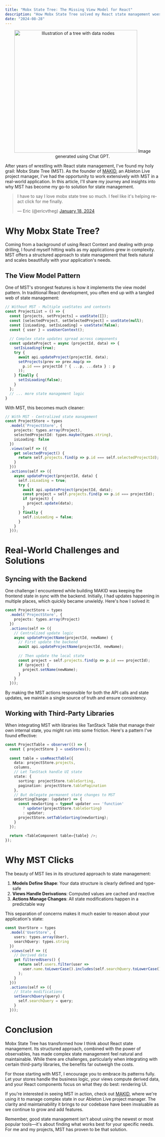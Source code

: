 ```yaml
---
title: "Mobx State Tree: The Missing View Model for React"
description: "How Mobx State Tree solved my React state management woes and transformed my development workflow."
date: "2024-08-28"
---
```


<p align="center">
  <img src="/tree-with-nodes.webp" alt="Illustration of a tree with data nodes" width="400" />
  Image generated using Chat GPT.
</p>

After years of wrestling with React state management, I've found my holy grail: Mobx State Tree (MST). As the founder of [MAKID](https://makidapp.com), an Ableton Live project manager, I've had the opportunity to work extensively with MST in a real-world application. In this article, I'll share my journey and insights into why MST has become my go-to solution for state management.

<blockquote class="twitter-tweet">
  <p lang="en" dir="ltr">I have to say I love mobx state tree so much. I feel like it's helping react click for me finally.</p>
  &mdash; Eric (@ericvtheg) <a href="https://x.com/ericvtheg/status/1816965930926375293">January 18, 2024</a>
</blockquote>

# Why Mobx State Tree?

Coming from a background of using React Context and dealing with prop drilling, I found myself hitting walls as my applications grew in complexity. MST offers a structured approach to state management that feels natural and scales beautifully with your application's needs.

## The View Model Pattern

One of MST's strongest features is how it implements the view model pattern. In traditional React development, you often end up with a tangled web of state management:

```typescript
// Without MST - Multiple useStates and contexts
const ProjectList = () => {
  const [projects, setProjects] = useState([]);
  const [selectedProject, setSelectedProject] = useState(null);
  const [isLoading, setIsLoading] = useState(false);
  const { user } = useUserContext();
  
  // Complex state updates spread across components
  const updateProject = async (projectId, data) => {
    setIsLoading(true);
    try {
      await api.updateProject(projectId, data);
      setProjects(prev => prev.map(p => 
        p.id === projectId ? { ...p, ...data } : p
      ));
    } finally {
      setIsLoading(false);
    }
  };
  // ... more state management logic
}
```

With MST, this becomes much cleaner:

```typescript
// With MST - Centralized state management
const ProjectStore = types
  .model('ProjectStore', {
    projects: types.array(Project),
    selectedProjectId: types.maybe(types.string),
    isLoading: false
  })
  .views(self => ({
    get selectedProject() {
      return self.projects.find(p => p.id === self.selectedProjectId);
    }
  }))
  .actions(self => ({
    async updateProject(projectId, data) {
      self.isLoading = true;
      try {
        await api.updateProject(projectId, data);
        const project = self.projects.find(p => p.id === projectId);
        if (project) {
          project.update(data);
        }
      } finally {
        self.isLoading = false;
      }
    }
  }));
```

# Real-World Challenges and Solutions

## Syncing with the Backend

One challenge I encountered while building MAKID was keeping the frontend state in sync with the backend. Initially, I had updates happening in multiple places, which quickly became unwieldy. Here's how I solved it:

```typescript
const ProjectStore = types
  .model('ProjectStore', {
    projects: types.array(Project)
  })
  .actions(self => ({
    // Centralized update logic
    async updateProjectName(projectId, newName) {
      // First update the backend
      await api.updateProjectName(projectId, newName);
      
      // Then update the local state
      const project = self.projects.find(p => p.id === projectId);
      if (project) {
        project.setName(newName);
      }
    }
  }));
```

By making the MST actions responsible for both the API calls and state updates, we maintain a single source of truth and ensure consistency.

## Working with Third-Party Libraries

When integrating MST with libraries like TanStack Table that manage their own internal state, you might run into some friction. Here's a pattern I've found effective:

```typescript
const ProjectTable = observer(() => {
  const { projectStore } = useStores();
  
  const table = useReactTable({
    data: projectStore.projects,
    columns,
    // Let TanStack handle UI state
    state: {
      sorting: projectStore.tableSorting,
      pagination: projectStore.tablePagination
    },
    // But delegate permanent state changes to MST
    onSortingChange: (updater) => {
      const newSorting = typeof updater === 'function' 
        ? updater(projectStore.tableSorting)
        : updater;
      projectStore.setTableSorting(newSorting);
    }
  });
  
  return <TableComponent table={table} />;
});
```

# Why MST Clicks

The beauty of MST lies in its structured approach to state management:

1. **Models Define Shape**: Your data structure is clearly defined and type-safe
2. **Views Handle Derivations**: Computed values are cached and reactive
3. **Actions Manage Changes**: All state modifications happen in a predictable way

This separation of concerns makes it much easier to reason about your application's state:

```typescript
const UserStore = types
  .model('UserStore', {
    users: types.array(User),
    searchQuery: types.string
  })
  .views(self => ({
    // Derived data
    get filteredUsers() {
      return self.users.filter(user => 
        user.name.toLowerCase().includes(self.searchQuery.toLowerCase())
      );
    }
  }))
  .actions(self => ({
    // State modifications
    setSearchQuery(query) {
      self.searchQuery = query;
    }
  }));
```

# Conclusion

Mobx State Tree has transformed how I think about React state management. Its structured approach, combined with the power of observables, has made complex state management feel natural and maintainable. While there are challenges, particularly when integrating with certain third-party libraries, the benefits far outweigh the costs.

For those starting with MST, I encourage you to embrace its patterns fully. Let your stores handle the business logic, your views compute derived data, and your React components focus on what they do best: rendering UI.

If you're interested in seeing MST in action, check out [MAKID](https://makidapp.com), where we're using it to manage complex state in our Ableton Live project manager. The clarity and maintainability it brings to our codebase have been invaluable as we continue to grow and add features.

Remember, good state management isn't about using the newest or most popular tools—it's about finding what works best for your specific needs. For me and my projects, MST has proven to be that solution.
